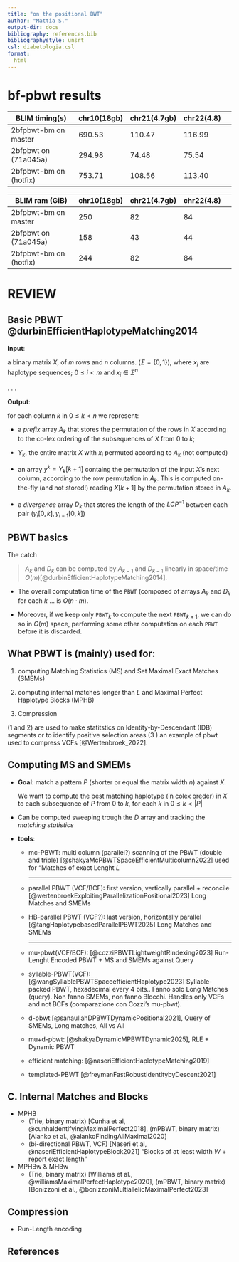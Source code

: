 ```yaml
---
title: "on the positional BWT" 
author: "Mattia S."
output-dir: docs
bibliography: references.bib
bibliographystyle: unsrt
csl: diabetologia.csl
format:
  html
---
```

<!--  revealjs:
    reference-location: document
    slide-number: true
    smaller: true
    chalkboard: 
      buttons: false
    preview-links: auto
    font-size: 12pt
---
-->

# bf-pbwt results

|BLIM timing(s)|chr10(18gb)|chr21(4.7gb)|chr22(4.8)|
|---|---|---|---|---|
|2bfpbwt-bm on master| 690.53 | 110.47 | 116.99 |
|2bfpbwt on (71a045a) | 294.98 | 74.48 | 75.54 |
|2bfpbwt-bm on (hotfix) | 753.71 | 108.56 | 113.40 |

|BLIM ram (GiB) |chr10(18gb)|chr21(4.7gb)|chr22(4.8)|
|---|---|---|---|---|
|2bfpbwt-bm on master| 250| 82 | 84 |
|2bfpbwt on (71a045a) | 158 | 43 | 44 |
|2bfpbwt-bm on (hotfix) | 244 | 82 | 84 |

# REVIEW
## Basic PBWT [@durbinEfficientHaplotypeMatching2014]{.smaller} 

**Input**:

a binary matrix $X$, of $m$ rows and $n$ columns.
$(\Sigma = \{0, 1\})$, where $x_i$ are haplotype sequences; $0\leq i < m$ and $x_i \in \Sigma^n$

. . .

**Output**:

for each column $k$ in $0\leq k < n$ we represent:

- a *prefix* array $A_k$ that stores the permutation of the rows in $X$ according to the co-lex ordering of the subsequences of $X$ from $0$ to $k$;

- $Y_k$, the entire matrix $X$ with $x_i$ permuted according to $A_k$ (not computed)

- an array $y^k = Y_k[k+1]$ containg the permutation of the input $X$'s next column, according to the row permutation in $A_k$.
  This is computed on-the-fly (and not stored!) reading $X[k+1]$ by the permutation stored in $A_k$.

- a *divergence* array $D_k$ that stores the length of the $LCP^{-1}$ between each pair $(y_i[0,k], y_{i-1}[0,k])$

<!--The PBWT of $X$ can be efficiently stored saving only $y^k$ for each $k, 0 \leq k < n$-->

## PBWT basics 

The catch 

> $A_k$ and $D_k$ can be computed by $A_{k-1}$ and $D_{k-1}$ linearly in space/time $O(m)$[@durbinEfficientHaplotypeMatching2014].

::: {.incremental}
- The overall computation time of the $\texttt{PBWT}$ (composed of arrays $A_k$ and $D_k$ for each $k$ ...
is $O(n\cdot m)$.

- Moreover, if we keep only $\texttt{PBWT}_{k}$ to compute the next $\texttt{PBWT}_{k+1}$, we can do so in $O(m)$ space,
performing some other computation on each $\texttt{PBWT}$ before it is discarded.
:::

## What PBWT is (mainly) used for: {.smaller}
1. computing Matching Statistics (MS) and Set Maximal Exact Matches (SMEMs)

1. computing internal matches longer than $L$ and Maximal Perfect Haplotype Blocks (MPHB) 

1. Compression

(1 and 2) are used to make statitstics on Identity-by-Descendant (IDB) segments or to identify positive selection areas
(3 ) an example of pbwt used to compress VCFs [@Wertenbroek_2022].
 
## Computing MS and SMEMs {.scrollable}

- **Goal**: match a pattern $P$ (shorter or equal the matrix width $n$) against $X$.
  
  We want to compute the best matching haplotype (in colex oreder) in $X$ to each subsequence of $P$ from $0$ to $k$, for each $k$ in $0 \leq k < |P|$


- Can be computed sweeping trough the $D$ array and tracking the *matching statistics* 

- **tools**:
  + mc-PBWT: multi column (parallel?) scanning of the PBWT (double and triple) [@shakyaMcPBWTSpaceEfficientMulticolumn2022] used for "Matches of exact Lenght $L$
    
    ---
  + parallel PBWT (VCF/BCF): first version, vertically parallel + reconcile [@wertenbroekExploitingParallelizationPositional2023] Long Matches and SMEMs 
  + HB-parallel PBWT (VCF?): last version, horizontally parallel [@tangHaplotypebasedParallelPBWT2025] Long Matches and SMEMs
    
    ---
  + mu-pbwt(VCF/BCF): [@cozziPBWTLightweightRindexing2023] Run-Lenght Encoded PBWT + MS and SMEMs against Query
  + syllable-PBWT(VCF): [@wangSyllablePBWTSpaceefficientHaplotype2023] Syllable-packed PBWT, hexadecimal every 4 bits.. Fanno solo Long Matches (query). Non fanno SMEMs, non fanno Blocchi. Handles only VCFs and not BCFs (comparazione con Cozzi's mu-pbwt).
  
  + d-pbwt:[@sanaullahDPBWTDynamicPositional2021], Query of SMEMs, Long matches, All vs All 
  + mu+d-pbwt: [@shakyaDynamicMPBWTDynamic2025], RLE + Dynamic PBWT

  + efficient matching: [@naseriEfficientHaplotypeMatching2019]

  + templated-PBWT [@freymanFastRobustIdentitybyDescent2021]

## C. Internal Matches and Blocks

- MPHB
  + (Trie, binary matrix) [Cunha et al, @cunhaIdentifyingMaximalPerfect2018], (mPBWT, binary matrix) [Alanko et al., @alankoFindingAllMaximal2020]
  + (bi-directional PBWT, VCF) [Naseri et al, @naseriEfficientHaplotypeBlock2021] "Blocks of at least width $W$ + report exact length"

- MPHBw & MHBw
  + (Trie, binary matrix) [Williams et al., @williamsMaximalPerfectHaplotype2020], (mPBWT, binary matrix) [Bonizzoni et al., @bonizzoniMultiallelicMaximalPerfect2023]

## Compression

- Run-Length encoding

<!--
## List {.scrollable}

Durbin's (Set maximal exact matches)

- pbwt
- graph-pbwt
- mu-pbwt
- d-pbwt
- mc-pbwt
- haplotype-based parallel pbwt (Naseri, zing zang sanahulla)
- syllable-pbwt
- tree consistent pbwt (tc-pbwt)
- fast recomb
- Data Structures for SMEM-Finding in the PBWT
- Compressed Data Structures for Population-Scale Positional Burrows–Wheeler Transforms
- multiallelic pbwt (zing, zang, sanahulla)
- templated PBWT
- FiMap PBWT


 Compression
- Durbin
- CoMSA (gPBWT)
- GTShark

 Haplotype blocks
- bi-pbwt
- haploblocks (pbwt linear)


 Haplotype blocks with wildcards
- psmoother (pbwt, c++)
- wild-pbwt (pbwt, c++)
- wildhap (trie, java)
-->

## References {.smaller}

::: {#refs}
:::
